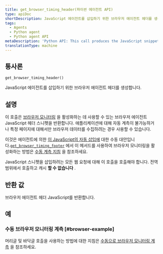 ```yaml
---
title: get_browser_timing_header(파이썬 에이전트 API)
type: apiDoc
shortDescription: JavaScript 에이전트를 삽입하기 위한 브라우저 에이전트 헤더를 생성합니다.
tags:
  - Agents
  - Python agent
  - Python agent API
metaDescription: 'Python API: This call produces the JavaScript snippet you can use to set up browser monitoring.'
translationType: machine
---
```


## 통사론

```
get_browser_timing_header()
```

JavaScript 에이전트를 삽입하기 위한 브라우저 에이전트 헤더를 생성합니다.

## 설명

이 호출은 [브라우저 모니터링](/docs/agents/python-agent/supported-features/page-load-timing-python) 을 활성화하는 데 사용할 수 있는 브라우저 에이전트 JavaScript 헤더 스니펫을 반환합니다. 애플리케이션에 대해 자동 계측이 불가능하거나 특정 페이지에 대해서만 브라우저 데이터를 수집하려는 경우 사용할 수 있습니다.

이것은 에이전트에 의한 [이 JavaScript의 자동 삽입에](/docs/browser/new-relic-browser/installation-configuration/add-apps-new-relic-browser#select-apm-app) 대한 수동 대안입니다.[`get_browser_timing_footer`](/docs/agents/python-agent/python-agent-api/get_browser_timing_footer) 에서 이 메서드를 사용하여 브라우저 모니터링을 활성화하는 방법은 [수동 계측 지침](/docs/agents/python-agent/supported-features/page-load-timing-python#manual_instrumentation) 을 참조하세요.

JavaScript 스니펫을 삽입하려는 모든 웹 요청에 대해 이 호출을 호출해야 합니다. 전역 범위에서 호출하고 캐시 **할 수 없습니다** .

## 반환 값

브라우저 에이전트 헤더 JavaScript를 반환합니다.

## 예

### 수동 브라우저 모니터링 계측 [#browser-example]

머리글 및 바닥글 호출을 사용하는 방법에 대한 지침은 [수동으로 브라우저 모니터링 계측](/docs/agents/python-agent/supported-features/page-load-timing-python#manual_instrumentation) 을 참조하세요.